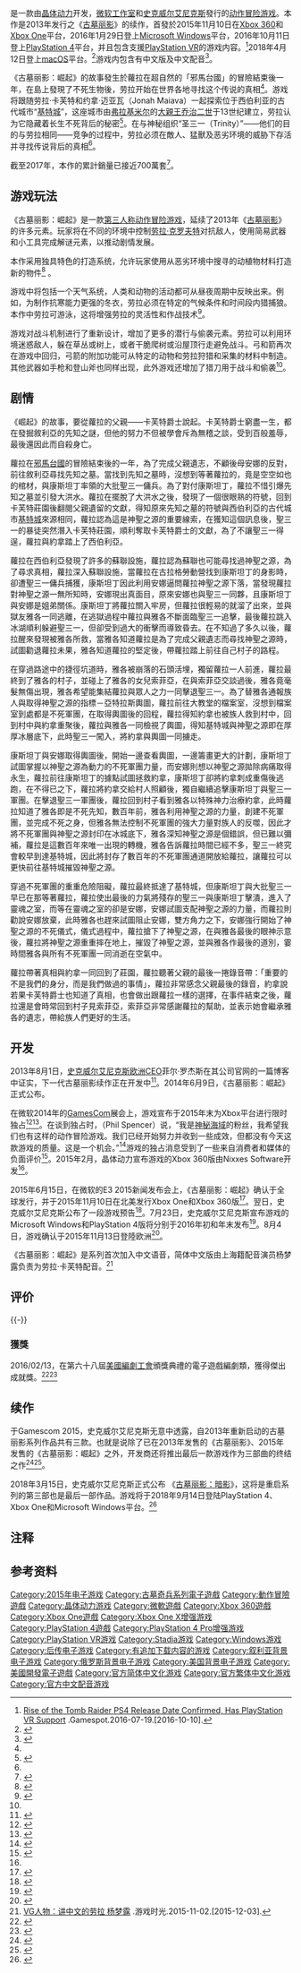 {{noteTA
| G1=Games
| 1=zh-cn:古墓丽影; zh-hk:盜墓者羅拉; zh-tw:古墓奇兵;
| 2=zh-cn:劳拉·克罗夫特; zh-hk:羅拉·卡芙特; zh-tw:蘿拉·卡芙特;
| 3=zh-cn:印第安那·琼斯; zh-hk:鍾英迪; zh-tw:印第安那·瓊斯;
| 4=zh-cn:玛雅; zh-hk:馬雅; zh-tw:馬雅;
}}
{{Infobox VG
| title = 古墓丽影：崛起
| english = Rise of the Tomb Raider
| image = Rise of the Tomb Raider.jpg
| caption = 
| official    = 古墓奇兵：崛起
| developer = [[晶体动力|晶体动力]]{{efn|[[Eidos蒙特利尔|Eidos蒙特利尔]]负责额外工作<ref>{{cite web |date=2015-06-23 |url=http://www.gamercenteronline.net/2015/06/23/eidos-montreal-co-developing-rise-of-the-tomb-raider-with-crystal-dynamics/ |title=Eidos Montreal co-developing Rise of the Tomb Raider with Crystal Dynamics |publisher=Game Center Online |accessdate=2015-06-23 |deadurl=yes |archiveurl=https://web.archive.org/web/20150725065717/http://www.gamercenteronline.net/2015/06/23/eidos-montreal-co-developing-rise-of-the-tomb-raider-with-crystal-dynamics/ |archivedate=2015-07-25 }}</ref>。Nixxes Software开发游戏的Xbox 360和Microsoft Windows版本<ref name="Nixxes">{{cite web|url=http://www.ign.com/articles/2015/02/03/nixxes-software-to-develop-rise-of-the-tomb-raider-on-xbox-360|title=Nixxes Software to Develop Rise of the Tomb Raider on Xbox 360|last=Moser|first=Cassidee|work=[[IGN|IGN]]|date=2015-02-03|accessdate=2015-03-02|archive-date=2018-12-25|archive-url=https://web.archive.org/web/20181225123836/https://www.ign.com/articles/2015/02/03/nixxes-software-to-develop-rise-of-the-tomb-raider-on-xbox-360|dead-url=no}}</ref><ref name="Nixxes2">{{cite web|url=http://www.nixxes.com/nixxes/newsdetail/20-uk/news/184-rotr-news-2016|title=We're working on Rise of the Tomb Raider for PC|accessdate=2015-02-08|archive-url=https://web.archive.org/web/20160109064728/http://www.nixxes.com/nixxes/newsdetail/20-uk/news/184-rotr-news-2016|archive-date=2016-01-09|dead-url=yes}}</ref>。}}
| publisher = [[史克威尔艾尼克斯|史克威尔艾尼克斯]]<br />[[微軟工作室|微軟工作室]]{{efn|微軟发行游戏的Xbox 360和Xbox One版本<ref>{{cite web|url=http://www.polygon.com/2014/12/9/7359861/rise-tomb-raider-microsoft-pubslish|title=Microsoft will publish Rise of the Tomb Raider (update)|last=Tach|first=Dave|work=[[Polygon_(website)|Polygon]]|date=2014-12-09|accessdate=2015-03-02|archive-date=2018-12-25|archive-url=https://web.archive.org/web/20181225123747/https://www.polygon.com/2014/12/9/7359861/rise-tomb-raider-microsoft-pubslish|dead-url=no}}</ref>。}}
| director = {{Unbulleted list|Noah Hughes|Brian Horton|Daniel Neuburger}}
| producer = Rose Hunt
| designer = Michael Brinker
| programmer = {{Unbulleted list|Scott Krotz|Steve Austin}}
| artist = Brenoch Adams
| writer = {{le|蕾哈娜·普拉切特|Rhianna Pratchett}}
| composer = Bobby Tahouri<ref>{{cite web|last1=Greening|first1=Chris|title=Assistant film composer promoted to lead role for Rise of the Tomb Raider|url=http://www.vgmonline.net/assistant-film-composer-promoted-to-lead-role-for-rise-of-the-tomb-raider/|publisher=Video Game Music Online|accessdate=2015-10-12|archive-date=2018-12-25|archive-url=https://web.archive.org/web/20181225123815/http://www.vgmonline.net/assistant-film-composer-promoted-to-lead-role-for-rise-of-the-tomb-raider/|dead-url=no}}</ref>
| series = [[古墓丽影系列|古墓丽影系列]]
| engine = 
| platforms = [[Microsoft_Windows|Microsoft Windows]]<br />[[PlayStation_4|PlayStation 4]]<br />[[Xbox_360|Xbox 360]]<br />[[Xbox_One|Xbox One]]<br />[[macOS|macOS]]<br />[[Linux|Linux]]<br />[[Stadia|Stadia]]
| released = {{Collapsible list|titlestyle=font-weight:normal;background:transparent;text-align:left;|title=2015年11月10日|'''Xbox 360'''、'''Xbox One'''{{vgr|NA|November 10, 2015|AU|November 10, 2015|EU|November 13, 2015}}'''Microsoft Windows'''{{vgr|WW|January 28, 2016<ref>{{cite web |last=Makuch |first=Eddie |date=2016-01-05 |url=http://www.gamespot.com/articles/rise-of-the-tomb-raider-pc-release-date-and-minimu/1100-6433519/ |title=Rise of the Tomb Raider PC Release Date and Minimum Specs Announced, 4K Support Confirmed |publisher=[[GameSpot|GameSpot]] |accessdate=2016-01-05 |archive-date=2016-02-03 |archive-url=https://web.archive.org/web/20160203091726/http://www.gamespot.com/articles/rise-of-the-tomb-raider-pc-release-date-and-minimu/1100-6433519/ |dead-url=no }}</ref>}}'''PlayStation 4'''{{vgr|WW|11 October 2016}}'''macOS'''{{vgr|WW|12 April 2018}}'''Linux'''{{vgr|WW|19 April 2018}}'''Stadia'''{{vgr|WW|19 November 2019}}
}}
| genre = [[動作冒險遊戲|動作冒險]]
| modes = [[單人電子遊戲|單人]]，[[多人电子游戏|多人]]
}}
{{vgname|盜墓者羅拉：崛起|en=Rise of the Tomb Raider|cn=古墓丽影：崛起|hk=盜墓者羅拉：崛起|tw=古墓奇兵：崛起}}是一款由[[晶体动力|晶体动力]]开发，[[微软工作室|微软工作室]]和[[史克威尔艾尼克斯|史克威尔艾尼克斯]]發行的[[动作冒险游戏|动作冒险游戏]]。本作是2013年发行之《[[古墓丽影_(2013年游戏)|古墓丽影]]》的续作，首發於2015年11月10日在[[Xbox_360|Xbox 360]]和[[Xbox_One|Xbox One]]平台，2016年1月29日登上[[Microsoft_Windows|Microsoft Windows]]平台，2016年10月11日登上[[PlayStation_4|PlayStation 4]]平台，并且包含支援[[PlayStation_VR|PlayStation VR]]的游戏内容。<ref>[http://www.gamespot.com/articles/rise-of-the-tomb-raider-ps4-release-date-confirmed/1100-6441935/ Rise of the Tomb Raider PS4 Release Date Confirmed, Has PlayStation VR Support] {{Wayback|url=http://www.gamespot.com/articles/rise-of-the-tomb-raider-ps4-release-date-confirmed/1100-6441935/ |date=20160722144551 }}.Gamespot.2016-07-19.[2016-10-10].</ref>2018年4月12日登上[[macOS|macOS]]平台。<ref>{{Cite web |url=https://www.macgamerhq.com/news/rise-of-the-tomb-raider-mac/ |title=存档副本 |access-date=2018-04-17 |archive-date=2018-07-14 |archive-url=https://web.archive.org/web/20180714153914/https://www.macgamerhq.com/news/rise-of-the-tomb-raider-mac/ |dead-url=no }}</ref>游戏内包含有中文版及中文配音<ref>{{Cite web|url = http://www.gamersky.com/news/201508/656469.shtml|title = 官方确认《古墓丽影：崛起》包含简中版及中文配音|accessdate = 2015-09-05|author = |date = |publisher = [[游民星空|游民星空]]|language = zh-cn|archive-date = 2019-09-26|archive-url = https://web.archive.org/web/20190926163336/https://www.gamersky.com/news/201508/656469.shtml|dead-url = no}}</ref>。

《古墓丽影：崛起》的故事發生於蘿拉在超自然的「邪馬台國」的冒險結束後一年，在島上發現了不死生物後，劳拉开始在世界各地寻找这个传说的真相<ref name="RotTR-GI"/>。游戏将跟随劳拉·卡芙特和约拿·迈亚瓦（Jonah Maiava）一起探索位于西伯利亚的古代城市“[[奇鐵茲城|基特城]]”，这座城市由[[弗拉基米尔_(俄罗斯)|弗拉基米尔]]的[[大親王|大親王]][[尤里二世·弗謝沃洛多維奇|乔治二世]]于13世纪建立，劳拉认为它隐藏着长生不死背后的秘密<ref>{{cite web|url=http://www.eurogamer.net/articles/2015-02-03-rise-of-the-tomb-raider-details-emerge|title=Rise of the Tomb Raider details emerge|last=Matulef|first=Jeffrey|work=[[Eurogamer|Eurogamer]]|date=2015-02-03|accessdate=2015-03-02|archive-date=2020-11-08|archive-url=https://web.archive.org/web/20201108125205/https://www.eurogamer.net/articles/2015-02-03-rise-of-the-tomb-raider-details-emerge|dead-url=no}}</ref>。在与神秘组织“圣三一（Trinity）”——他们的目的与劳拉相同——竞争的过程中，劳拉必须在敵人、猛獸及恶劣环境的威胁下存活并寻找传说背后的真相<ref name="RotTR-GI"/>。

截至2017年，本作的累計銷量已接近700萬套<ref>{{Cite web |url=http://www.gamesindustry.biz/articles/2017-11-27-east-meets-west-yosuke-matsuda-on-growing-square-enixs-global-empire |title=存档副本 |accessdate=2018-01-13 |archive-date=2018-01-21 |archive-url=https://web.archive.org/web/20180121105255/http://www.gamesindustry.biz/articles/2017-11-27-east-meets-west-yosuke-matsuda-on-growing-square-enixs-global-empire |dead-url=no }}</ref>。

== 游戏玩法 ==
《古墓丽影：崛起》是一款[[第三人称射击游戏|第三人称]][[动作冒险游戏|动作冒险游戏]]，延续了2013年《[[古墓丽影_(2013年游戏)|古墓丽影]]》的许多元素。玩家将在不同的环境中控制[[劳拉·克罗夫特|劳拉·克罗夫特]]对抗敌人，使用简易武器和小工具完成解谜元素，以推动剧情发展。

本作采用独具特色的打造系统，允许玩家使用从恶劣环境中搜寻的动植物材料打造新的物件<ref name="RotTR-GI">{{cite web|url=http://www.gameinformer.com/p/rottr.aspx|title=Rise Of The Tomb Raider|work=[[Game_Informer|Game Informer]]|date=2015-04-22|accessdate=2015-05-30|archive-date=2018-12-25|archive-url=https://web.archive.org/web/20181225123819/https://www.gameinformer.com/p/rottr.aspx|dead-url=no}}</ref>
。

游戏中将包括一个天气系统，人类和动物的活动都可从昼夜周期中反映出来。例如，为制作抗寒能力更强的冬衣，劳拉必须在特定的气候条件和时间段内猎捕狼。本作中劳拉可游泳，这将增强劳拉的灵活性和作战技术<ref>{{cite web|url=http://www.vg247.com/2015/02/03/rise-of-the-tomb-raider-xbox-one-xbox-360-3/|title=Rise of the Tomb Raider: more puzzles, weapon variety, environmental dangers|last=Nunneley|first=Stephany|work=[[VG247|VG247]]|date=2015-02-03|accessdate=2015-03-02|archive-date=2018-12-25|archive-url=https://web.archive.org/web/20181225123821/https://www.vg247.com/2015/02/03/rise-of-the-tomb-raider-xbox-one-xbox-360-3/|dead-url=no}}</ref>。

游戏对战斗机制进行了重新设计，增加了更多的潜行与偷袭元素。劳拉可以利用环境迷惑敌人，躲在草丛或树上，或者干脆爬树或沿屋顶行走避免战斗。弓和箭再次在游戏中回归，弓箭的附加功能可从特定的动物和劳拉狩猎和采集的材料中制造。其他武器如手枪和登山斧也同样出现，此外游戏还增加了猎刀用于战斗和偷袭<ref name="RotTR-GI"/>。

== 剧情 ==
《崛起》的故事，要從蘿拉的父親——卡芙特爵士說起。卡芙特爵士窮盡一生，都在發掘敘利亞的先知之謎，但他的努力不但被學會斥為無稽之談，受到百般羞辱，最後還因此而自殺身亡。

蘿拉在[[邪馬台國|邪馬台國]]的冒險結束後的一年，為了完成父親遺志，不顧後母安娜的反對，前往敘利亞尋找先知之墓。當找到先知之墓時，沒想到等著蘿拉的，竟是空空如也的棺材，與康斯坦丁率領的大批聖三一傭兵。為了對付康斯坦丁，蘿拉不惜引爆先知之墓並引發大洪水。蘿拉在擺脫了大洪水之後，發現了一個很眼熟的符號，回到卡芙特莊園後翻閱父親遺留的文獻，得知原來先知之墓的符號與西伯利亞的古代城市[[奇鐵茲城|基特城]]來源相同，蘿拉認為這是神聖之源的重要線索，在獲知這個訊息後，聖三一的暴徒突然潛入卡芙特莊園，順利奪取卡芙特爵士的文獻，為了不讓聖三一得逞，蘿拉與約拿踏上了西伯利亞。

蘿拉在西伯利亞發現了許多的蘇聯設施，蘿拉認為蘇聯也可能尋找過神聖之源，為了尋求真相，蘿拉深入蘇聯設施，當蘿拉在古拉格勞動營找到康斯坦丁的身影時，卻遭聖三一傭兵捕獲，康斯坦丁因此利用安娜逼問蘿拉神聖之源下落，當發現蘿拉對神聖之源一無所知時，安娜現出真面目，原來安娜也與聖三一同夥，且康斯坦丁與安娜是姐弟關係。康斯坦丁將蘿拉關入牢房，但蘿拉很輕易的就溜了出來，並與獄友雅各一同逃離，在逃獄過程中蘿拉與雅各不斷面臨聖三一追擊，最後蘿拉跳入冰湖順利躲避聖三一，但卻受到過大的衝擊而導致昏去。在不知過了多久以後，蘿拉醒來發現被雅各所救，當雅各知道蘿拉是為了完成父親遺志而尋找神聖之源時，試圖勸退蘿拉未果，雅各知道蘿拉的堅定後，帶蘿拉踏上前往自己村子的路程。

在穿過路途中的捷徑坑道時，雅各被崩落的石頭活埋，獨留蘿拉一人前進，蘿拉最終到了雅各的村子，並碰上了雅各的女兒索菲亞，在與索菲亞交談過後，雅各竟毫髮無傷出現，雅各希望能集結蘿拉與眾人之力一同擊退聖三一。為了替雅各通報族人與取得神聖之源的指標－亞特拉斯輿圖，蘿拉前往大教堂的檔案室，沒想到檔案室到處都是不死軍團，在取得輿圖後的回程，蘿拉得知約拿也被族人救到村中，回到村中與約拿重聚後，蘿拉與雅各一同檢視了輿圖，得知基特城與神聖之源即在厚厚冰層底下，此時聖三一闖入，將約拿與輿圖一同擄走。

康斯坦丁與安娜取得輿圖後，開始一邊查看輿圖，一邊籌畫更大的計劃，康斯坦丁試圖掌握以神聖之源為動力的不死軍團力量，而安娜則想以神聖之源拋除病痛取得永生，蘿拉前往康斯坦丁的據點試圖拯救約拿，康斯坦丁卻將約拿刺成重傷後逃跑，在不得已之下，蘿拉將約拿交給村人照顧後，獨自繼續追擊康斯坦丁與聖三一軍團。在擊退聖三一軍團後，蘿拉回到村子看到雅各以特殊神力治療約拿，此時蘿拉知道了雅各即是不死先知，數百年前，雅各利用神聖之源的力量，創建不死軍團，並完成不死之身，但雅各無法控制不死軍團的強大力量對族人的反噬，因此才將不死軍團與神聖之源封印在冰城底下，雅各深知神聖之源是個錯誤，但已難以彌補，蘿拉是這數百年來唯一出現的轉機，雅各告訴蘿拉時間已經不多，聖三一終究會較早到達基特城，因此將封存了數百年的不死軍團通道開放給蘿拉，讓蘿拉可以更快前往基特城摧毀神聖之源。

穿過不死軍團的重重危險阻礙，蘿拉最終抵達了基特城，但康斯坦丁與大批聖三一早已在那等著蘿拉，蘿拉使出最後的力氣將殘存的聖三一與康斯坦丁擊潰，進入了靈魂之室，而等在靈魂之室的卻是安娜，安娜試圖支配神聖之源的力量，而蘿拉則勸說安娜放棄，此時雅各也趕來試圖阻止安娜，雙方角力之下，安娜強行開始了神聖之源的不死儀式，儀式過程中，蘿拉搶下了神聖之源，在與雅各最後的眼神示意後，蘿拉將神聖之源重重摔在地上，摧毀了神聖之源，並與雅各作最後的道別，霎時間雅各與所有不死軍團一同消逝在空氣中。

蘿拉帶著真相與約拿一同回到了莊園，蘿拉聽著父親的最後一捲錄音帶：「重要的不是我們的身分，而是我們做過的事情」，蘿拉非常感念父親最後的錄音，約拿說若果卡芙特爵士也知道了真相，也會做出跟蘿拉一樣的選擇，在事件結束之後，蘿拉還是會時常回到村子見索菲亞，索菲亞非常感謝蘿拉的幫助，並表示她會繼承雅各的遺志，帶給族人們更好的生活。

==开发==
2013年8月1日，[[史克威尔艾尼克斯欧洲|史克威尔艾尼克斯欧洲]]CEO菲尔·罗杰斯在其公司官网的一篇博客中证实，下一代古墓丽影续作正在开发中<ref>{{cite web|url=http://eu.square-enix.com/en/blog/note-phil-rogers-ceo|title=A note from Phil Rogers, CEO|last=Rogers|first=Phil|publisher=[[Square_Enix|Square Enix]]|date=2013-08-01|accessdate=2015-03-02|archive-url=https://web.archive.org/web/20150210183857/http://eu.square-enix.com/en/blog/note-phil-rogers-ceo|archive-date=2015-02-10|dead-url=yes}}</ref>。2014年6月9日，《古墓丽影：崛起》正式公布。

在微软2014年的[[Gamescom|GamesCom]]展会上，游戏宣布于2015年末为Xbox平台进行限时独占<ref>{{cite web|url=http://www.eurogamer.net/articles/2014-08-13-microsoft-confirms-rise-of-the-tomb-raider-xbox-exclusivity-deal-has-a-duration|title=Microsoft confirms Rise of the Tomb Raider Xbox exclusivity deal "has a duration"|last=Yin-Poole|first=Wesley|publisher=[[Eurogamer|Eurogamer]]|date=2014-08-13|accessdate=2014-12-09|archive-date=2018-12-25|archive-url=https://web.archive.org/web/20181225123813/https://www.eurogamer.net/articles/2014-08-13-microsoft-confirms-rise-of-the-tomb-raider-xbox-exclusivity-deal-has-a-duration|dead-url=no}}</ref><ref>{{cite web|url=http://www.computerandvideogames.com/474206/xbox-rise-of-the-tomb-raider-exclusivity-deal-has-a-duration/|title=Xbox Rise of the Tomb Raider exclusivity deal 'has a duration'|last=Reed|first=Ashley|publisher=[[Computer_and_Video_Games|Computer and Video Games]]|date=2014-08-13|accessdate=2014-12-09|archive-date=2018-12-25|archive-url=https://web.archive.org/web/20181225123828/https://www.gamesradar.com/rise-tomb-raider-will-be-pushing-boundaries-xbox-one/|dead-url=no}}</ref>。在谈到独占时，{{le|菲尔·斯宾塞|Phil Spencer (business executive)}}（Phil Spencer）说，“我是[[神秘海域|神秘海域]]的粉丝，我希望我们也有这样的动作冒险游戏。我们已经开始努力并收到一些成效，但都没有今天这款游戏的质量。这是一个机会。”<ref>{{cite web|first=Wesley|last=Yin-Poole|url=http://www.eurogamer.net/articles/2014-08-18-xbox-boss-phil-spencer-makes-case-for-tomb-raider-exclusivity-deal|title=Xbox boss Phil Spencer makes case for Tomb Raider exclusivity deal|date=2014-08-18|work=[[Eurogamer|Eurogamer]]|publisher=Gamer Network|accessdate=2014-08-18|archive-date=2018-12-25|archive-url=https://web.archive.org/web/20181225123810/https://www.eurogamer.net/articles/2014-08-18-xbox-boss-phil-spencer-makes-case-for-tomb-raider-exclusivity-deal|dead-url=no}}</ref>游戏的独占消息受到了一些来自消费者和媒体的负面评价<ref>{{cite web|url=http://kotaku.com/people-are-pissed-that-tomb-raider-is-an-xbox-exclusive-1620094498|title=People are pissed that Tomb Raider is an Xbox exclusive|last=Schreier|first=Jason|publisher=''[[Kotaku|Kotaku]]''|date=2014-08-12|accessdate=2014-08-12|archive-date=2018-12-25|archive-url=https://web.archive.org/web/20181225123824/https://kotaku.com/people-are-pissed-that-tomb-raider-is-an-xbox-exclusive-1620094498|dead-url=no}}</ref>。2015年2月，晶体动力宣布游戏的Xbox 360版由Nixxes Software开发<ref name="Nixxes" />。

2015年6月15日，在微软的E3 2015新闻发布会上，《古墓丽影：崛起》确认于全球发行，并于2015年11月10日在北美发行Xbox One和Xbox 360版<ref>{{cite web|url=http://www.vg247.com/2015/06/15/rise-of-the-tomb-raider-release-date-announced/|title=Rise of the Tomb Raider release date announced, gameplay footage shown|first=Sherif|last=Saed|work=[[VG_247|VG 247]]|date=2015-06-15|accessdate=2015-06-15|archive-date=2018-12-25|archive-url=https://web.archive.org/web/20181225123901/https://www.vg247.com/2015/06/15/rise-of-the-tomb-raider-release-date-announced/|dead-url=no}}</ref>。翌日，史克威尔艾尼克斯公布了一段游戏预告<ref>{{cite web|url=http://www.ign.com/videos/2015/6/16/rise-of-the-tomb-raider-behind-the-scenes-ign-bx|title=Rise of the Tomb Raider - Behind the Scenes|work=[[IGN|IGN]]|date=2015-06-16|accessdate=2015-06-16|archive-date=2018-12-25|archive-url=https://web.archive.org/web/20181225123840/https://www.ign.com/videos/2015/06/16/rise-of-the-tomb-raider-behind-the-scenes|dead-url=no}}</ref>。7月23日，史克威尔艾尼克斯宣布游戏的Microsoft Windows和PlayStation 4版将分别于2016年初和年末发布<ref name="IGN">{{cite web |last=Karmali |first=Luke |date=2015-07-23 |url=http://www.ign.com/articles/2015/07/23/rise-of-the-tomb-raider-gets-ps4-and-pc-release-dates |title=Rise of the Tomb Raider Gets PS4 and PC Release Dates |publisher=[[IGN|IGN]] |accessdate=2015-07-23 |archive-date=2015-10-07 |archive-url=https://web.archive.org/web/20151007072931/http://www.ign.com/articles/2015/07/23/rise-of-the-tomb-raider-gets-ps4-and-pc-release-dates |dead-url=no }}</ref>。8月4日，游戏确认于2015年11月13日登陸欧洲<ref name="date">{{cite web | url=http://tombraider.tumblr.com/post/125856977630/rise-of-the-tomb-raider-preorder-packs-were | title=Rise of the Tomb Raider Preorder Packs | work=Tomb Raider Blog | date=2015-08-04 | accessdate=2015-08-04 | archive-url=https://web.archive.org/web/20151121005947/http://tombraider.tumblr.com/post/125856977630/rise-of-the-tomb-raider-preorder-packs-were | archive-date=2015-11-21 | dead-url=yes }}</ref>。

《古墓丽影：崛起》是系列首次加入中文语音，简体中文版由上海籍配音演员杨梦露负责为劳拉·卡芙特配音。<ref>[http://www.vgtime.com/article/5712980.jhtml VG人物：讲中文的劳拉 杨梦露] {{Wayback|url=http://www.vgtime.com/article/5712980.jhtml |date=20151208074344 }}.游戏时光.2015-11-02.[2015-12-03].</ref>

== 评价 ==
{{Video game reviews
| MC = PC：86/100<ref name="MCPC">{{cite web |url=http://www.metacritic.com/game/pc/rise-of-the-tomb-raider |title=Rise of the Tomb Raider for PC Reviews |publisher=[[Metacritic|Metacritic]] |accessdate=2016-02-14 |archive-date=2016-02-12 |archive-url=https://web.archive.org/web/20160212083825/http://www.metacritic.com/game/pc/rise-of-the-tomb-raider |dead-url=no }}</ref><br />XONE：86/100<ref name="MCXONE">{{cite web |url=http://www.metacritic.com/game/xbox-one/rise-of-the-tomb-raider |title=Rise of the Tomb Raider for Xbox One Reviews |publisher=[[Metacritic|Metacritic]] |accessdate=2016-02-14 |archive-date=2018-12-25 |archive-url=https://web.archive.org/web/20181225123851/https://www.metacritic.com/game/xbox-one/rise-of-the-tomb-raider%20 |dead-url=no }}</ref>
| Destruct = 7.5/10<ref>{{cite web |last=Hansen |first=Steven |date=2015-11-09 |url=http://www.gamerankings.com/xboxone/805493-rise-of-the-tomb-raider/articles.html |title=Review: Rise of the Tomb Raider |publisher=[[Destructoid|Destructoid]] |accessdate=2015-11-09 |archive-date=2018-12-25 |archive-url=https://web.archive.org/web/20181225123900/https://www.gamerankings.com/xboxone/805493-rise-of-the-tomb-raider/articles.html%20 |dead-url=no }}</ref>
| EGM = 8/10<ref>{{cite web |last=Campbell |first=Spencer |date=2015-11-10 |url=http://www.egmnow.com/articles/reviews/rise-of-the-tomb-raider-review/ |title=Rise of the Tomb Raider review |publisher=[[Electronic_Gaming_Monthly|Electronic Gaming Monthly]] |accessdate=2015-11-10 |archive-date=2018-12-25 |archive-url=https://web.archive.org/web/20181225123844/http://www.egmnow.com/articles/reviews/rise-of-the-tomb-raider-review/ |dead-url=yes }}</ref>
| GI = 9.5/10<ref name="GI">{{cite web |last=Wallace |first=Kimberley |date=2015-11-09 |url=http://www.gameinformer.com/games/rise_of_the_tomb_raider/b/xboxone/archive/2015/11/09/rise-of-the-tomb-raider-review-game-informer.aspx |title=Leaping To Greater Heights - Rise of the Tomb Raider |publisher=[[Game_Informer|Game Informer]] |accessdate=2015-11-09 |archive-date=2018-12-25 |archive-url=https://web.archive.org/web/20181225123829/https://www.gameinformer.com/games/rise_of_the_tomb_raider/b/xboxone/archive/2015/11/09/rise-of-the-tomb-raider-review-game-informer.aspx%20 |dead-url=no }}</ref>
| GameRev = {{Rating|5|5}}<ref name="GameRev">{{cite web |last=Paras |first=Peter |date=2015-11-09 |url=http://www.gamerevolution.com/review/rise-of-the-tomb-raider |title=Rise of the Tomb Raider Review |publisher=[[Game_Revolution|Game Revolution]] |accessdate=2015-11-09 |archive-date=2018-12-25 |archive-url=https://web.archive.org/web/20181225123848/https://www.gamerevolution.com/review/rise-of-the-tomb-raider%20 |dead-url=no }}</ref>

| GRadar = {{Rating|4.5|5}}<ref>{{cite web |last=Towell |first=Justin |date=2015-11-09 |url=http://www.gamesradar.com/rise-tomb-raider-review/ |title=Rise of the Tomb Raider review |publisher=[[GamesRadar|GamesRadar]] |accessdate=2015-11-09 |archive-date=2018-12-25 |archive-url=https://web.archive.org/web/20181225123853/https://www.gamesradar.com/rise-tomb-raider-review/%20/ |dead-url=no }}</ref>
| GSpot = 9/10<ref name="GSpot">{{cite web |last=Mahardy |first=Mike |date=2015-11-09 |url=http://www.gamespot.com/reviews/rise-of-the-tomb-raider-review/1900-6416305/ |title=Rise of the Tomb Raider Review |publisher=[[GameSpot|GameSpot]] |accessdate=2015-11-09 |archive-date=2018-12-25 |archive-url=https://web.archive.org/web/20181225123805/https://www.gamespot.com/reviews/rise-of-the-tomb-raider-review/1900-6416305/%20/ |dead-url=no }}</ref>
| GB = {{Rating|4|5}}<ref>{{cite web |last=Shoemaker |first=Brad |date=2015-11-09 |url=http://www.giantbomb.com/reviews/rise-of-the-tomb-raider-review/1900-725/ |title=Rise of the Tomb Raider Review |publisher=[[Giant_Bomb|Giant Bomb]] |accessdate=2015-11-09 |archive-date=2018-12-25 |archive-url=https://web.archive.org/web/20181225123858/https://www.giantbomb.com/reviews/rise-of-the-tomb-raider-review/1900-725/%20/ |dead-url=no }}</ref>
| IGN = 9.3/10<ref name="IGNRev">{{cite web |last=O'Brien |first=Lucy |date=2015-11-09 |url=http://www.ign.com/articles/2015/11/09/rise-of-the-tomb-raider-review |title=Rise of the Tomb Raider Review |publisher=[[IGN|IGN]] |accessdate=2015-11-09 |archive-date=2015-11-10 |archive-url=https://web.archive.org/web/20151110024824/http://www.ign.com/articles/2015/11/09/rise-of-the-tomb-raider-review |dead-url=no }}</ref>
| OXMUK = {{Rating|4|5}}<ref>{{cite web |last=Castle |first=Matthew |date=2015-11-09 |url=http://www.gamesradar.com/rise-tomb-raider-review/oxm/ |title=Rise of the Tomb Raider review (OXM) |work=[[Official_Xbox_Magazine|Official Xbox Magazine]] |publisher=[[GamesRadar|GamesRadar]] |accessdate=2015-11-09 |archive-date=2018-12-25 |archive-url=https://web.archive.org/web/20181225123743/https://www.gamesradar.com/rise-tomb-raider-review/oxm/%20/ |dead-url=no }}</ref>
| Poly = 8.5/10<ref name="Poly">{{cite web |last=Kollar |first=Philip |date=2015-11-09 |url=http://www.polygon.com/2015/11/9/9633858/rise-of-the-tomb-raider-review-xbox-one-crystal-dynamics-square-enix |title=Rise of the Tomb Raider Review |publisher=[[Polygon_(website)|Polygon]] |accessdate=2015-11-09 |archive-date=2018-12-25 |archive-url=https://web.archive.org/web/20181225123808/https://www.polygon.com/2015/11/9/9633858/rise-of-the-tomb-raider-review-xbox-one-crystal-dynamics-square-enix |dead-url=no }}</ref>
| VG = 9/10<ref>{{cite web |last=Orry |first=Tom |date=2015-11-09 |url=http://www.videogamer.com/reviews/rise_of_the_tomb_raider_review.html |title=Rise of the Tomb Raider Review |publisher=[[VideoGamer.com|VideoGamer.com]] |accessdate=2015-11-09 |archive-date=2018-12-25 |archive-url=https://web.archive.org/web/20181225123812/https://www.videogamer.com/reviews/rise_of_the_tomb_raider_review.html%20 |dead-url=no }}</ref>
}}
{{-}}

=== 獲獎 ===
2016/02/13，在第六十八屆[[美国编剧工会奖|美國編劇工會]]頒獎典禮的電子遊戲編劇類，獲得傑出成就獎。<ref>{{Cite journal|title=Writers Guild of America Awards 2015|url=https://en.wikipedia.org/w/index.php?title=Writers_Guild_of_America_Awards_2015&oldid=819295415|date=2018-01-08|journal=Wikipedia|language=en}}</ref><ref>{{Cite news|url=http://www.wga.org/news-events/news/press/2016/wga-awards-winners-announced|title=2016 Writers Guild Awards Winners Announced|accessdate=2018-02-07|language=en|archive-date=2019-10-16|archive-url=https://web.archive.org/web/20191016204355/https://www.wga.org/news-events/news/press/2016/wga-awards-winners-announced|dead-url=no}}</ref>

==续作==
{{Main article|古墓丽影：暗影}}
于Gamescom 2015，史克威尔艾尼克斯无意中透露，自2013年重新启动的古墓丽影系列作品共有三款。也就是说除了已在2013年发售的《古墓丽影》、2015年发售的《古墓丽影：崛起》之外，开发商还将推出最后一款游戏作为三部曲的终结之作<ref name="GameSpot">{{cite web |last=Makuch |first=Eddie |date=2015-08-06 |url=http://www.gamespot.com/articles/square-enix-weighs-in-on-rumored-rise-of-the-tomb-/1100-6429532/ |title=Square Enix Weighs in on Rumored Rise of the Tomb Raider Sequel |publisher=[[GameSpot|GameSpot]] |accessdate=2015-08-06 |archive-date=2019-10-15 |archive-url=https://web.archive.org/web/20191015152022/https://www.gamespot.com/articles/square-enix-weighs-in-on-rumored-rise-of-the-tomb-/1100-6429532/ |dead-url=no }}</ref><ref>{{Cite web|url = http://www.gamersky.com/news/201508/631040.shtml|title = 新《古墓丽影》确定为三部曲 《古墓丽影：崛起》之后还有最后一作|accessdate = 2015-09-05|author = |date = |publisher = 游民星空|language = zh-cn|archive-date = 2019-10-16|archive-url = https://web.archive.org/web/20191016022355/https://www.gamersky.com/news/201508/631040.shtml|dead-url = no}}</ref>。

2018年3月15日，史克威尔艾尼克斯正式公布 《[[古墓丽影：暗影|古墓丽影：暗影]]》，这将是重启系列的第三部也是最后一部作品。游戏将于2018年9月14日登陆PlayStation 4、Xbox One和Microsoft Windows平台。<ref>{{cite web |url=https://www.polygon.com/2018/3/15/17123806/shadow-of-the-tomb-raider-teaser-trailer-xbox-one-ps4-pc |title=Shadow of the Tomb Raider Teaser Trailer |date=2018-03-15 |website=[[Polygon_(website)|Polygon]] |access-date=2018-03-15 |archive-date=2018-03-15 |archive-url=https://web.archive.org/web/20180315190609/https://www.polygon.com/2018/3/15/17123806/shadow-of-the-tomb-raider-teaser-trailer-xbox-one-ps4-pc |dead-url=no }}</ref>
== 注释 ==
{{Notelist}}

== 参考资料 ==
{{Reflist|2}}

{{古墓丽影系列}}

{{DEFAULTSORT:Rise of the Tomb Raider}}
[[Category:2015年电子游戏|Category:2015年电子游戏]]
[[Category:古墓奇兵系列電子遊戲|Category:古墓奇兵系列電子遊戲]]
[[Category:動作冒險遊戲|Category:動作冒險遊戲]]
[[Category:晶体动力游戏|Category:晶体动力游戏]]
[[Category:微軟遊戲|Category:微軟遊戲]]
[[Category:Xbox_360遊戲|Category:Xbox 360遊戲]]
[[Category:Xbox_One遊戲|Category:Xbox One遊戲]]
[[Category:Xbox_One_X增强游戏|Category:Xbox One X增强游戏]]
[[Category:PlayStation_4遊戲|Category:PlayStation 4遊戲]]
[[Category:PlayStation_4_Pro增强游戏|Category:PlayStation 4 Pro增强游戏]]
[[Category:PlayStation_VR游戏|Category:PlayStation VR游戏]]
[[Category:Stadia游戏|Category:Stadia游戏]]
[[Category:Windows游戏|Category:Windows游戏]]
[[Category:后传电子游戏|Category:后传电子游戏]]
[[Category:有追加下载内容的游戏|Category:有追加下载内容的游戏]]
[[Category:叙利亚背景电子游戏|Category:叙利亚背景电子游戏]]
[[Category:俄罗斯背景电子游戏|Category:俄罗斯背景电子游戏]]
[[Category:美国背景电子游戏|Category:美国背景电子游戏]]
[[Category:美國開發電子遊戲|Category:美國開發電子遊戲]]
[[Category:官方简体中文化游戏|Category:官方简体中文化游戏]]
[[Category:官方繁体中文化游戏|Category:官方繁体中文化游戏]]
[[Category:官方中文配音游戏|Category:官方中文配音游戏]]